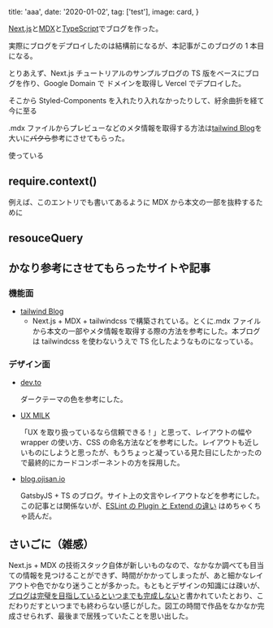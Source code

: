 
  title: 'aaa',
  date: '2020-01-02',
  tag: ['test'],
  image: card,
}

[Next.js](https://nextjs.org/)と[MDX](https://mdxjs.com/)と[TypeScript](https://www.typescriptlang.org/)でブログを作った。

実際にブログをデプロイしたのは結構前になるが、本記事がこのブログの 1 本目になる。

とりあえず、Next.js チュートリアルのサンプルブログの TS 版をベースにブログを作り、Google Domain で ドメインを取得し Vercel でデプロイした。

そこから Styled-Components を入れたり入れなかったりして、紆余曲折を経て今に至る

.mdx ファイルからプレビューなどのメタ情報を取得する方法は[tailwind Blog](https://blog.tailwindcss.com/)を大いに~~パクら~~参考にさせてもらった。

使っている

## require.context()

例えば、このエントリでも書いてあるように MDX から本文の一部を抜粋するために

## resouceQuery

## かなり参考にさせてもらったサイトや記事

### 機能面

- [tailwind Blog](https://blog.tailwindcss.com/)
  - Next.js + MDX + tailwindcss で構築されている。とくに.mdx ファイルから本文の一部やメタ情報を取得する際の方法を参考にした。本ブログは tailwindcss を使わないうえで TS 化したようなものになっている。

### デザイン面

- [dev.to](https://dev.to/)

  ダークテーマの色を参考にした。

- [UX MILK](https://uxmilk.jp/)

  「UX を取り扱っているなら信頼できる！」と思って、レイアウトの幅や wrapper の使い方、CSS の命名方法などを参考にした。レイアウトも近しいものにしようと思ったが、もうちょっと凝っている見た目にしたかったので最終的にカードコンポーネントの方を採用した。

- [blog.ojisan.io](https://blog.ojisan.io)

  GatsbyJS + TS のブログ。サイト上の文言やレイアウトなどを参考にした。この記事とは関係ないが、[ESLint の Plugin と Extend の違い](https://blog.ojisan.io/eslint-plugin-and-extend) はめちゃくちゃ読んだ。

## さいごに（雑感）

Next.js + MDX の技術スタック自体が新しいものなので、なかなか調べても目当ての情報を見つけることができず、時間がかかってしまったが、あと細かなレイアウトや色でかなり迷うことが多かった。もともとデザインの知識には疎いが、[ブログは完璧を目指しているといつまでも完成しない](https://blog.ojisan.io/1st-blog-stack#%E6%8A%80%E8%A1%93%E3%82%B9%E3%82%BF%E3%83%83%E3%82%AF)と書かれていたとおり、こだわりだすといつまでも終わらない感じがした。図工の時間で作品をなかなか完成させられず、最後まで居残っていたことを思い出した。
